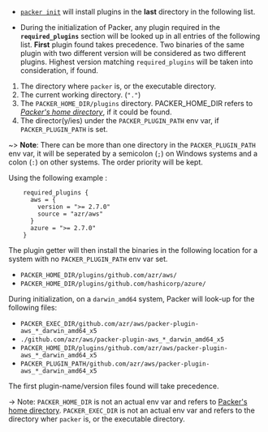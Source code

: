 * [`packer init`](/commands/init) will install plugins in the **last** directory
in the following list.

* During the initialization of Packer, any plugin required in the
**`required_plugins`** section will be looked up in all entries of the following
list. **First** plugin found takes precedence. Two binaries of the same plugin
with two different version will be considered as two different plugins. Highest
version matching `required_plugins` will be taken into consideration, if found.

1. The directory where `packer` is, or the executable directory.
1. The current working directory. (`"."`)
1. The `PACKER_HOME_DIR/plugins` directory. PACKER_HOME_DIR refers to *[Packer's home 
directory](/docs/configure#packer-s-home-directory)*, if it could be found.
1. The director(y/ies) under the `PACKER_PLUGIN_PATH` env var, if `PACKER_PLUGIN_PATH`
is set.

~> **Note**: There can be more than one directory in the `PACKER_PLUGIN_PATH`
env var, it will be seperated by a semicolon (`;`) on Windows systems and a
colon (`:`) on other systems. The order priority will be kept.

Using the following example :
```hcl
    required_plugins {
      aws = {
        version = ">= 2.7.0"
        source = "azr/aws"
      }
      azure = ">= 2.7.0"
    }
```

The plugin getter will then install the binaries in the following location for a
system with no `PACKER_PLUGIN_PATH` env var set.

* `PACKER_HOME_DIR/plugins/github.com/azr/aws/`
* `PACKER_HOME_DIR/plugins/github.com/hashicorp/azure/`

During initialization, on a `darwin_amd64` system, Packer will look-up for the
following files:

* `PACKER_EXEC_DIR/github.com/azr/aws/packer-plugin-aws_*_darwin_amd64_x5`
* `./github.com/azr/aws/packer-plugin-aws_*_darwin_amd64_x5`
* `PACKER_HOME_DIR/plugins/github.com/azr/aws/packer-plugin-aws_*_darwin_amd64_x5`
* `PACKER_PLUGIN_PATH/github.com/azr/aws/packer-plugin-aws_*_darwin_amd64_x5`

The first plugin-name/version files found will take precedence.

-> Note: `PACKER_HOME_DIR` is not an actual env var and refers to [Packer's home
directory](#packer-s-home-directory). `PACKER_EXEC_DIR` is not an actual env var
and refers to the directory wher `packer` is, or the executable directory.